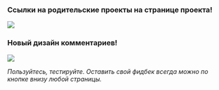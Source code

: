 
### Ссылки на родительские проекты на странице проекта!

![](/Breadcrumbs.png)

### Новый дизайн комментариев!

![](/NewCommentsDesign.png)

_Пользуйтесь, тестируйте. Оставить свой фидбек всегда можно по кнопке внизу любой страницы._
